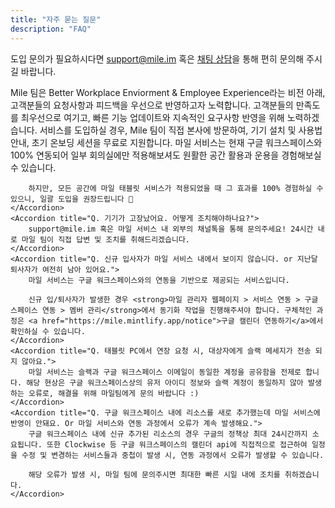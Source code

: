 ```yaml
---
title: "자주 묻는 질문"
description: "FAQ"
---
```


<Note>도입 문의가 필요하시다면 support@mile.im 혹은 [채팅 상담](https://mile.channel.io/home)을 통해 편히 문의해 주시길 바랍니다.</Note>

<AccordionGroup>
    <Accordion title="Q. 추가 기능 요청, 커스터마이징 등의 요구사항도 반영해주실 수 있나요?">
        Mile 팀은 Better Workplace Enviorment & Employee Experience라는 비전 아래, 고객분들의 요청사항과 피드백을 우선으로 반영하고자 노력합니다. 고객분들의 만족도를 최우선으로 여기고, 빠른 기능 업데이트와 지속적인 요구사항 반영을 위해 노력하겠습니다.
    </Accordion>
    <Accordion title="Q. 도입 이후의 온보딩은 어떻게 진행되나요?">
        서비스를 도입하실 경우, Mile 팀이 직접 본사에 방문하여, 기기 설치 및 사용법 안내, 초기 온보딩 세션을 무료로 지원합니다.
    </Accordion>
    <Accordion title="Q. 일부 회의실에만 테스트 도입이 가능할까요?">
        마일 서비스는 현재 구글 워크스페이스와 100% 연동되어 일부 회의실에만 적용해보셔도 원활한 공간 활용과 운용을 경험해보실 수 있습니다. 

        하지만, 모든 공간에 마일 태블릿 서비스가 적용되었을 때 그 효과를 100% 경험하실 수 있으니, 일괄 도입을 권장드립니다 🙂
    </Accordion>
    <Accordion title="Q. 기기가 고장났어요. 어떻게 조치해야하나요?">
        support@mile.im 혹은 마일 서비스 내 외부의 채널톡을 통해 문의주세요! 24시간 내로 마일 팀이 직접 답변 및 조치를 취해드리겠습니다.
    </Accordion>
    <Accordion title="Q. 신규 입사자가 마일 서비스 내에서 보이지 않습니다. or 지난달 퇴사자가 여전히 남아 있어요.">
        마일 서비스는 구글 워크스페이스와의 연동을 기반으로 제공되는 서비스입니다.
        
        신규 입/퇴사자가 발생한 경우 <strong>마일 관리자 웹페이지 > 서비스 연동 > 구글 스페이스 연동 > 멤버 관리</strong>에서 동기화 작업을 진행해주셔야 합니다. 구체적인 과정은 <a href="https://mile.mintlify.app/notice">구글 캘린더 연동하기</a>에서 확인하실 수 있습니다.
    </Accordion>
    <Accordion title="Q. 태블릿 PC에서 연장 요청 시, 대상자에게 슬랙 메세지가 전송 되지 않아요.">
        마일 서비스는 슬랙과 구글 워크스페이스 이메일이 동일한 계정을 공유함을 전제로 합니다. 해당 현상은 구글 워크스페이스상의 유저 아이디 정보와 슬랙 계정이 동일하지 않아 발생하는 오류로, 해결을 위해 마일팀에게 문의 바랍니다 :)
    </Accordion>
    <Accordion title="Q. 구글 워크스페이스 내에 리소스를 새로 추가했는데 마일 서비스에 반영이 안돼요. Or 마일 서비스와 연동 과정에서 오류가 계속 발생해요.">
        구글 워크스페이스 내에 신규 추가된 리소스의 경우 구글의 정책상 최대 24시간까지 소요됩니다. 또한 Clockwise 등 구글 워크스페이스의 캘린더 api에 직접적으로 접근하여 일정을 수정 및 변경하는 서비스들과 중첩이 발생 시, 연동 과정에서 오류가 발생할 수 있습니다. 
        
        해당 오류가 발생 시, 마일 팀에 문의주시면 최대한 빠른 시일 내에 조치를 취하겠습니다.
    </Accordion>

</AccordionGroup>

